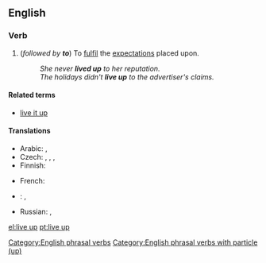 ==English==

===Verb===
{{en-verb|head=[[live]] [[up]]|lives up|living up|lived up}}

# {{context|intransitive|lang=en}} (''followed by '''to''''') To [[fulfil]] the [[expectation]]s placed upon.
#: ''She never '''lived up''' to her reputation.''
#: ''The holidays didn't '''live up''' to the advertiser's claims.''

====Related terms====
* [[live it up]]

====Translations====
{{trans-top|to fulfil the expectations placed upon}}
* Arabic: {{t-|ar|ارتقى إلى|sc=Arab}}, {{t-|ar|كان في مستوى|sc=Arab}}
* Czech: {{t+|cs|splnit}}, {{t-|cs|naplnit}}, {{t-|cs|dostát}}, {{t+|cs|odpovídat}}
* Finnish: {{tø|fi|[[täyttää]] [[odotukset]]}} 
{{trans-mid}}
* French: {{t+|fr|être à la hauteur}}
* {{ttbc|de}}: {{tø|de|[[gerecht]] [[werden]]}} <!-- was "[[gerecht]] [[werden]]" - assumed sum-of-parts; if an idiom, remove the wikilinks to the individual words. see [[User:Kephir/gadgets/xte#Translation_fixing]] -->, {{t+|de|halten}}
* Russian: {{t+|ru|оправдывать|tr=oprávdyvatʹ}} {{impf}}, {{t+|ru|оправдать|tr=opravdátʹ}} {{pf.}}
{{trans-bottom}}

[[Category:English phrasal verbs]]
[[Category:English phrasal verbs with particle (up)]]

[[el:live up]]
[[pt:live up]]